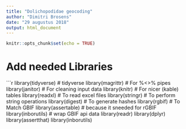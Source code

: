 ```yaml
---
title: "Dolichopodidae geocoding"
author: "Dimitri Brosens"
date: "29 augustus 2018"
output: html_document
---
```


```r
knitr::opts_chunk$set(echo = TRUE)
```


# Add needed Libraries

```r
library(tidyverse) # tidyverse
library(magrittr)  # For %<>% pipes
library(janitor)    # For cleaning input data
library(knitr)      # For nicer (kable) tables
library(readxl)     # To read excel files
library(stringr)    # To perform string operations
library(digest)     # To generate hashes
library(rgbif)      # To Match GBIF
library(assertable) # because it sneeded for rGBIF
library(inborutils) # wrap GBIF api data
library(readr)
library(dplyr)
library(assertthat)
library(inborutils)